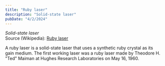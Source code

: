 ```yaml
---
title: "Ruby laser"
description: "Solid-state laser"
pubDate: "4/2/2024"
---
```


*Solid-state laser*  
Source (Wikipedia): [Ruby laser][1]

A ruby laser is a solid-state laser that uses a synthetic ruby crystal as its gain medium. The first working laser was a ruby laser made by Theodore H. "Ted" Maiman at Hughes Research Laboratories on May 16, 1960.

[1]: https://en.wikipedia.org/wiki/Ruby_laser
